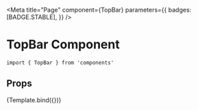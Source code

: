 
<Meta
  title="Page"
  component={TopBar}
  parameters={{
    badges: [BADGE.STABLE],
  }}
/>


# TopBar Component

```
import { TopBar } from 'components'
```

## Props

<ArgsTable of={TopBar} />

<Canvas>
  <Story
    name="TopBar"
    args={{
      location: "Mobile, AL",
      message: "Check out our deals on the best apparel and gear!",
    }}
  >
    {Template.bind({})}
  </Story>
</Canvas>
